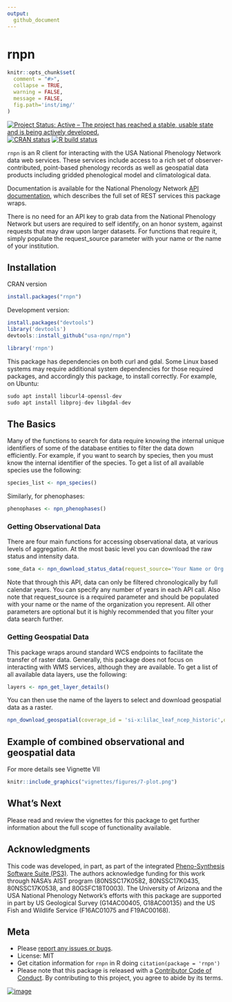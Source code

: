 ```yaml
---
output:
  github_document
---
```


# rnpn

```r
knitr::opts_chunk$set(
  comment = "#>",
  collapse = TRUE,
  warning = FALSE,
  message = FALSE,
  fig.path='inst/img/'
)
```

<!-- badges: start -->
[![Project Status: Active – The project has reached a stable, usable state and is being actively developed.](http://www.repostatus.org/badges/latest/active.svg)](https://www.repostatus.org/)
[![CRAN status](https://www.r-pkg.org/badges/version/rnpn)](https://CRAN.R-project.org/package=rnpn)
[![R build status](https://github.com/usa-npn/rnpn//workflows/R-CMD-check/badge.svg)](https://github.com/usa-npn/rnpn/actions)
<!-- badges: end -->

`rnpn` is an R client for interacting with the USA National Phenology Network data web services.
These services include access to a rich set of observer-contributed, point-based phenology records as well as geospatial data products including gridded phenological model and climatological data.

Documentation is available for the National Phenology Network [API documentation](https://docs.google.com/document/d/1yNjupricKOAXn6tY1sI7-EwkcfwdGUZ7lxYv7fcPjO8/edit?hl=en_US), which describes the full set of REST services this package wraps.

There is no need for an API key to grab data from the National Phenology Network but users are required to self identify, on an honor system, against requests that may draw upon larger datasets.
For functions that require it, simply populate the request_source parameter with your name or the name of your institution.

## Installation

CRAN version

```r
install.packages("rnpn")
```

Development version:

```r
install.packages("devtools")
library('devtools')
devtools::install_github("usa-npn/rnpn")
```

```r
library('rnpn')
```

This package has dependencies on both curl and gdal.
Some Linux based systems may require additional system dependencies for those required packages, and accordingly this package, to install correctly.
For example, on Ubuntu:

```r
sudo apt install libcurl4-openssl-dev
sudo apt install libproj-dev libgdal-dev
```

## The Basics

Many of the functions to search for data require knowing the internal unique identifiers of some of the database entities to filter the data down efficiently.
For example, if you want to search by species, then you must know the internal identifier of the species.
To get a list of all available species use the following:

```r
species_list <- npn_species()
```

Similarly, for phenophases:

```r
phenophases <- npn_phenophases()
```

### Getting Observational Data

There are four main functions for accessing observational data, at various levels of aggregation.
At the most basic level you can download the raw status and intensity data.

```r
some_data <- npn_download_status_data(request_source='Your Name or Org Here',years=c(2015),species_id=c(35),states=c('AZ','IL'))
```

Note that through this API, data can only be filtered chronologically by full calendar years.
You can specify any number of years in each API call.
Also note that request_source is a required parameter and should be populated with your name or the name of the organization you represent.
All other parameters are optional but it is highly recommended that you filter your data search further.

### Getting Geospatial Data

This package wraps around standard WCS endpoints to facilitate the transfer of raster data.
Generally, this package does not focus on interacting with WMS services, although they are available.
To get a list of all available data layers, use the following:

```r
layers <- npn_get_layer_details()
```

You can then use the name of the layers to select and download geospatial data as a raster.

```r
npn_download_geospatial(coverage_id = 'si-x:lilac_leaf_ncep_historic',date='2016-12-31',format='geotiff',output_path='./six-test-raster.tiff')
```

## Example of combined observational and geospatial data
For more details see Vignette VII

```r
knitr::include_graphics("vignettes/figures/7-plot.png")
```

## What's Next

Please read and review the vignettes for this package to get further information about the full scope of functionality available.

## Acknowledgments

This code was developed, in part, as part of the integrated [Pheno-Synthesis Software Suite (PS3)](https://git.earthdata.nasa.gov/projects/APIS/repos/pheno-synthesis-software-suite/browse).
The authors acknowledge funding for this work through NASA's AIST program (80NSSC17K0582, 80NSSC17K0435, 80NSSC17K0538, and 80GSFC18T0003).
The University of Arizona and the USA National Phenology Network's efforts with this package are supported in part by US Geological Survey (G14AC00405, G18AC00135) and the US Fish and Wildlife Service (F16AC01075 and F19AC00168).

## Meta

* Please [report any issues or bugs](https://github.com/usa-npn/rnpn/issues).
* License: MIT
* Get citation information for `rnpn` in R doing `citation(package = 'rnpn')`
* Please note that this package is released with a [Contributor Code of Conduct](https://ropensci.org/code-of-conduct/). By contributing to this project, you agree to abide by its terms.

[![image](http://ropensci.org/public_images/github_footer.png)](https://ropensci.org/)
